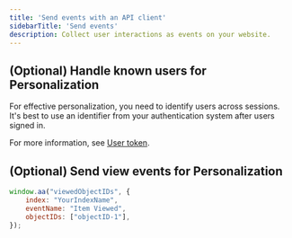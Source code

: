 ```yaml
---
title: 'Send events with an API client'
sidebarTitle: 'Send events'
description: Collect user interactions as events on your website.
---
```










## (Optional) Handle known users for Personalization

For effective personalization, you need to identify users across sessions.
It's best to use an identifier from your authentication system after users signed in.

For more information, see [User token](/guides/send-events/concepts/user-token/).


## (Optional) Send view events for Personalization


```js JavaScript
window.aa("viewedObjectIDs", {
    index: "YourIndexName",
    eventName: "Item Viewed",
    objectIDs: ["objectID-1"],
});